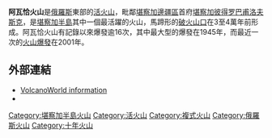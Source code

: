 {{Infobox mountain
| Name             = 阿瓦恰火山
| Photo            = Avachinsky Volcano.jpg
| Photo size       = 
| Caption          = 
| pushpin_map            = Russia
| pushpin_label_position = <!-- the position of the pushpin label: left, right, top, bottom, none -->
| pushpin_map_caption    = 阿瓦恰火山的位置
| pushpin_mapsize        =
| coordinates_ref        = 
| latd=53 |latm=15 |lats=18 |latNS=N
| longd=158 |longm=49 |longs=48 |longEW=E
| Elevation        = 2,741米
| Location         = {{RUS}}[[堪察加半島|堪察加半島]]
| Range            = 
| Prominence       = 1,550米
| Parent peak      = 
| Coordinates      = 
| Topographic map  = 
| Type             = [[複式火山|複式火山]]
| Volcanic_Arc/Belt= 
| Age              = 
| Last eruption    = 2001年
| First ascent     = 
| Easiest route    = 
| Grid_ref_UK      = 
| Grid_ref_Ireland = 
| Listing          = 
| Translation      = 
| Language         = 
| Pronunciation    = 
}}

'''阿瓦恰火山'''是[[俄羅斯|俄羅斯]]東部的[[活火山|活火山]]，毗鄰[[堪察加邊疆區|堪察加邊疆區]]首府[[堪察加彼得罗巴甫洛夫斯克|堪察加彼得罗巴甫洛夫斯克]]，是[[堪察加半島|堪察加半島]]其中一個最活躍的火山，馬蹄形的[[破火山口|破火山口]]在3至4萬年前形成。阿瓦恰火山有記錄以來爆發逾16次，其中最大型的爆發在1945年，而最近一次的[[火山爆發|火山爆發]]在2001年。

== 外部連結 ==
* [http://volcano.oregonstate.edu/vwdocs/volc_images/north_asia/kamchatka/Avachinsky.html  VolcanoWorld information]
* {{cite gvp|vnum=1000-10=|name=Avachinsky}}

{{Russia-geo-stub}}
{{十年火山}}
{{十年火山地图}}

[[Category:堪察加半島火山|Category:堪察加半島火山]]
[[Category:活火山|Category:活火山]]
[[Category:複式火山|Category:複式火山]]
[[Category:俄羅斯火山|Category:俄羅斯火山]]
[[Category:十年火山|Category:十年火山]]